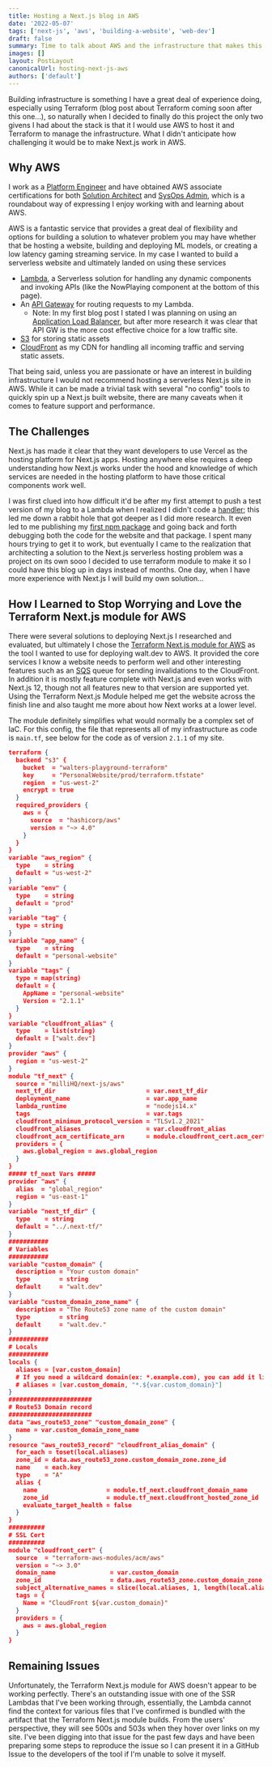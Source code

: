 ```yaml
---
title: Hosting a Next.js blog in AWS
date: '2022-05-07'
tags: ['next-js', 'aws', 'building-a-website', 'web-dev']
draft: false
summary: Time to talk about AWS and the infrastructure that makes this blog available to you!
images: []
layout: PostLayout
canonicalUrl: hosting-next-js-aws
authors: ['default']
---
```


<TOCInline toc={props.toc} asDisclosure toHeading={3} />

Building infrastructure is something I have a great deal of experience doing, especially using Terraform (blog post about Terraform coming soon after this one...), so naturally when I decided to finally do this project the only two givens I had about the stack is that it I would use AWS to host it and Terraform to manage the infrastructure. What I didn't anticipate how challenging it would be to make Next.js work in AWS.

## Why AWS

I work as a [Platform Engineer](https://www.getambassador.io/resources/rise-of-cloud-native-engineering-organizations/) and have obtained AWS associate certifications for both [Solution Architect](https://aws.amazon.com/certification/certified-solutions-architect-associate/) and [SysOps Admin](https://aws.amazon.com/certification/certified-sysops-admin-associate/), which is a roundabout way of expressing I enjoy working with and learning about AWS.

AWS is a fantastic service that provides a great deal of flexibility and options for building a solution to whatever problem you may have whether that be hosting a website, building and deploying ML models, or creating a low latency gaming streaming service. In my case I wanted to build a serverless website and ultimately landed on using these services

- [Lambda](https://aws.amazon.com/lambda/), a Serverless solution for handling any dynamic components and invoking APIs (like the NowPlaying component at the bottom of this page).
- An [API Gateway](https://aws.amazon.com/api-gateway/) for routing requests to my Lambda.
  - Note: In my first blog post I stated I was planning on using an [Application Load Balancer](https://aws.amazon.com/elasticloadbalancing/application-load-balancer/), but after more research it was clear that API GW is the more cost effective choice for a low traffic site.
- [S3](https://aws.amazon.com/s3/) for storing static assets
- [CloudFront](https://aws.amazon.com/cloudfront/) as my CDN for handling all incoming traffic and serving static assets.

That being said, unless you are passionate or have an interest in building infrastructure I would not recommend hosting a serverless Next.js site in AWS. While it can be made a trivial task with several "no config" tools to quickly spin up a Next.js built website, there are many caveats when it comes to feature support and performance.

## The Challenges

Next.js has made it clear that they want developers to use Vercel as the hosting platform for Next.js apps. Hosting anywhere else requires a deep understanding how Next.js works under the hood and knowledge of which services are needed in the hosting platform to have those critical components work well.

I was first clued into how difficult it'd be after my first attempt to push a test version of my blog to a Lambda when I realized I didn't code a [handler](https://docs.aws.amazon.com/lambda/latest/dg/nodejs-handler.html); this led me down a rabbit hole that got deeper as I did more research. It even led to me publishing my [first npm package](https://www.npmjs.com/package/nextjs12-serverless) and going back and forth debugging both the code for the website and that package. I spent many hours trying to get it to work, but eventually I came to the realization that architecting a solution to the Next.js serverless hosting problem was a project on its own sooo I decided to use terraform module to make it so I could have this blog up in days instead of months. One day, when I have more experience with Next.js I will build my own solution...

## How I Learned to Stop Worrying and Love the Terraform Next.js module for AWS

There were several solutions to deploying Next.js I researched and evaluated, but ultimately I chose the [Terraform Next.js module for AWS](https://github.com/milliHQ/terraform-aws-next-js) as the tool I wanted to use for deploying walt.dev to AWS. It provided the core services I know a website needs to perform well and other interesting features such as an [SQS](https://aws.amazon.com/sqs/) queue for sending invalidations to the CloudFront. In addition it is mostly feature complete with Next.js and even works with Next.js 12, though not all features new to that version are supported yet. Using the Terraform Next.js Module helped me get the website across the finish line and also taught me more about how Next works at a lower level.

The module definitely simplifies what would normally be a complex set of IaC. For this config, the file that represents all of my infrastructure as code is `main.tf`, see below for the code as of version `2.1.1` of my site.

```json
terraform {
  backend "s3" {
    bucket  = "walters-playground-terraform"
    key     = "PersonalWebsite/prod/terraform.tfstate"
    region  = "us-west-2"
    encrypt = true
  }
  required_providers {
    aws = {
      source  = "hashicorp/aws"
      version = "~> 4.0"
    }
  }
}
variable "aws_region" {
  type    = string
  default = "us-west-2"
}
variable "env" {
  type    = string
  default = "prod"
}
variable "tag" {
  type = string
}
variable "app_name" {
  type    = string
  default = "personal-website"
}
variable "tags" {
  type = map(string)
  default = {
    AppName = "personal-website"
    Version = "2.1.1"
  }
}
variable "cloudfront_alias" {
  type    = list(string)
  default = ["walt.dev"]
}
provider "aws" {
  region = "us-west-2"
}
module "tf_next" {
  source = "milliHQ/next-js/aws"
  next_tf_dir                         = var.next_tf_dir
  deployment_name                     = var.app_name
  lambda_runtime                      = "nodejs14.x"
  tags                                = var.tags
  cloudfront_minimum_protocol_version = "TLSv1.2_2021"
  cloudfront_aliases                  = var.cloudfront_alias
  cloudfront_acm_certificate_arn      = module.cloudfront_cert.acm_certificate_arn
  providers = {
    aws.global_region = aws.global_region
  }
}
##### tf_next Vars #####
provider "aws" {
  alias  = "global_region"
  region = "us-east-1"
}
variable "next_tf_dir" {
  type    = string
  default = "../.next-tf/"
}
###########
# Variables
###########
variable "custom_domain" {
  description = "Your custom domain"
  type        = string
  default     = "walt.dev"
}
variable "custom_domain_zone_name" {
  description = "The Route53 zone name of the custom domain"
  type        = string
  default     = "walt.dev."
}
###########
# Locals
###########
locals {
  aliases = [var.custom_domain]
  # If you need a wildcard domain(ex: *.example.com), you can add it like this:
  # aliases = [var.custom_domain, "*.${var.custom_domain}"]
}
#######################
# Route53 Domain record
#######################
data "aws_route53_zone" "custom_domain_zone" {
  name = var.custom_domain_zone_name
}
resource "aws_route53_record" "cloudfront_alias_domain" {
  for_each = toset(local.aliases)
  zone_id = data.aws_route53_zone.custom_domain_zone.zone_id
  name    = each.key
  type    = "A"
  alias {
    name                   = module.tf_next.cloudfront_domain_name
    zone_id                = module.tf_next.cloudfront_hosted_zone_id
    evaluate_target_health = false
  }
}
##########
# SSL Cert
##########
module "cloudfront_cert" {
  source  = "terraform-aws-modules/acm/aws"
  version = "~> 3.0"
  domain_name               = var.custom_domain
  zone_id                   = data.aws_route53_zone.custom_domain_zone.zone_id
  subject_alternative_names = slice(local.aliases, 1, length(local.aliases))
  tags = {
    Name = "CloudFront ${var.custom_domain}"
  }
  providers = {
    aws = aws.global_region
  }
}
```

## Remaining Issues

Unfortunately, the Terraform Next.js module for AWS doesn't appear to be working perfectly. There's an outstanding issue with one of the SSR Lambdas that I've been working through, essentially, the Lambda cannot find the context for various files that I've confirmed is bundled with the artifact that the Terraform Next.js module builds. From the users' perspective, they will see 500s and 503s when they hover over links on my site. I've been digging into that issue for the past few days and have been preparing some steps to reproduce the issue so I can present it in a GitHub Issue to the developers of the tool if I'm unable to solve it myself.
